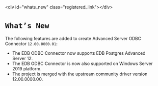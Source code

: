 \<div id="whats\_new" class="registered\_link"\>\</div\>

# `What’s New`

The following features are added to create Advanced Server ODBC Connector `12.00.0000.01`:

  - The EDB ODBC Connector now supports EDB Postgres Advanced Server 12.
  - The EDB ODBC Connector is now also supported on Windows Server 2019 platform.
  - The project is merged with the upstream community driver version 12.00.0000.00.
